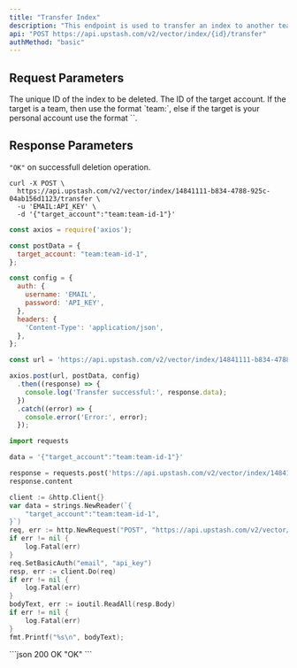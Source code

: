 ```yaml
---
title: "Transfer Index"
description: "This endpoint is used to transfer an index to another team."
api: "POST https://api.upstash.com/v2/vector/index/{id}/transfer"
authMethod: "basic"
---
```



## Request Parameters

<ParamField path="id" type="string" required>
	The unique ID of the index to be deleted.
</ParamField>

<ParamField body="target_account" type="string" required>
	The ID of the target account. If the target is a team, then use the format `team:<TEAM_ID>`, else if the target is your personal account use the format `<YOUR_EMAIL>`.
</ParamField>

## Response Parameters

`"OK"` on successfull deletion operation.

<RequestExample>

```shell curl
curl -X POST \
  https://api.upstash.com/v2/vector/index/14841111-b834-4788-925c-04ab156d1123/transfer \
  -u 'EMAIL:API_KEY' \
  -d '{"target_account":"team:team-id-1"}'
```

```javascript JavaScript
const axios = require('axios');

const postData = {
  target_account: "team:team-id-1",
};

const config = {
  auth: {
    username: 'EMAIL',
    password: 'API_KEY',
  },
  headers: {
    'Content-Type': 'application/json',
  },
};

const url = 'https://api.upstash.com/v2/vector/index/14841111-b834-4788-925c-04ab156d1123/transfer';

axios.post(url, postData, config)
  .then((response) => {
    console.log('Transfer successful:', response.data);
  })
  .catch((error) => {
    console.error('Error:', error);
  });
```

```python Python
import requests

data = '{"target_account":"team:team-id-1"}'

response = requests.post('https://api.upstash.com/v2/vector/index/14841111-b834-4788-925c-04ab156d1123/transfer', data=data, auth=('EMAIL', 'API_KEY'))
response.content
```

```go Go
client := &http.Client{}
var data = strings.NewReader(`{
    "target_account":"team:team-id-1",
}`)
req, err := http.NewRequest("POST", "https://api.upstash.com/v2/vector/index/14841111-b834-4788-925c-04ab156d1123/transfer", data)
if err != nil {
    log.Fatal(err)
}
req.SetBasicAuth("email", "api_key")
resp, err := client.Do(req)
if err != nil {
    log.Fatal(err)
}
bodyText, err := ioutil.ReadAll(resp.Body)
if err != nil {
    log.Fatal(err)
}
fmt.Printf("%s\n", bodyText);
```

</RequestExample>

<ResponseExample>
```json 200 OK
"OK"
```
</ResponseExample>


